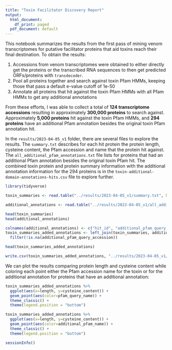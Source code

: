 ```yaml
---
title: "Toxin Facilitator Discovery Report"
output:
  html_document:
    df_print: paged
  pdf_document: default
---
```


This notebook summarizes the results from the first pass of mining venom transcriptomes for putative facilitator proteins that aid toxins reach their final destination. To obtain the results: 

1. Accessions from venom transcriptomes were obtained to either directly get the proteins or the transcribed RNA sequences to then get predicted ORFs/proteins with `transdecoder`. 
2. Pool all proteins together and search against toxin Pfam HMMs, keeping those that pass a default e-value cutoff of 1e-50
3. Annotate all proteins that hit against the toxin Pfam HMMs with all Pfam HMMs to get any additional annotations 

From these efforts, I was able to collect a total of **124 transcriptome accessions** resulting in approximately **300,000 proteins** to search against. Approximately **5,000 proteins** hit against the toxin Pfam HMMs, and **294 proteins** have an additional Pfam annotation besides the original toxin Pfam annotation hit. 

In the `results/2023-04-05_v1` folder, there are several files to explore the results. The `summary.txt` describes for each hit protein the protein length, cysteine content, the Pfam accession and name that the protein hit against. The `all_additional_pfam_annotations.txt` file lists for proteins that had an additional Pfam annotation besides the original toxin Pfam hit. The combined toxin protein and protein summary information with the additional annotation information for the 294 proteins is in the `toxin-additional-domain-annotations-hits.csv` file to explore further. 

```r
library(tidyverse)
```


```r
toxin_summaries <- read.table("../results/2023-04-05_v1/summary.txt", header=TRUE, sep="\t")

additional_annotations <- read.table("../results/2023-04-05_v1/all_additional_pfam_annotations.txt", header=TRUE, sep="\t")

head(toxin_summaries)
head(additional_annotations)
```


```r
colnames(additional_annotations) <- c("hit_id", "additional_pfam_query_accession", "additional_pfam_name")
toxin_summaries_added_annotations <- left_join(toxin_summaries, additional_annotations) %>% 
  filter(!is.na(additional_pfam_query_accession))

head(toxin_summaries_added_annotations) 

write.csv(toxin_summaries_added_annotations, "../results/2023-04-05_v1/toxin-additional-domain-annotations-hits.csv", quote = FALSE, row.names = FALSE)

```

We can plot the results comparing protein length and cysteine content while coloring each point either the Pfam accession name for the toxin or for the additional annotation for proteins that have an additional annotation: 

```r
toxin_summaries_added_annotations %>% 
  ggplot(aes(x=length, y=cysteine_content)) + 
  geom_point(aes(color=pfam_query_name)) +
  theme_classic() + 
  theme(legend.position = "bottom")
```

```r
toxin_summaries_added_annotations %>% 
  ggplot(aes(x=length, y=cysteine_content)) +
  geom_point(aes(color=additional_pfam_name)) + 
  theme_classic() +
  theme(legend.position = "bottom")
```

```r
sessionInfo()
```

